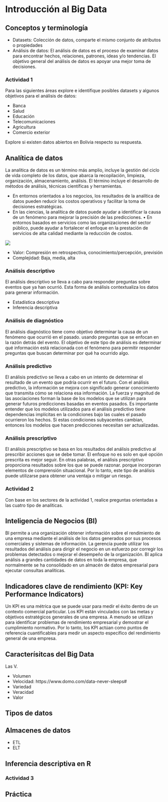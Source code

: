 # Introducción al Big Data

## Conceptos y terminología
  
  - Datasets: Colección de datos, comparte el mismo conjunto de atributos o propiedades 
  - Análisis de datos: El análisis de datos es el proceso de examinar datos para encontrar hechos, relaciones, patrones, ideas y/o tendencias. El objetivo general del análisis de datos es apoyar una mejor toma de decisiones.

### Actividad 1

Para las siguientes áreas explore e identifique posibles datasets y algunos objetivos para el análisis de datos:

  + Banca
  + Salud
  + Educación
  + Telecomunicaciones
  + Agricultura
  + Comercio exterior
  
Explore si existen datos abiertos en Bolivia respecto su respuesta.

## Analítica de datos

La analítica de datos es un término más amplio, incluye la gestión del ciclo de vida completo de los datos, que abarca la recopilación, limpieza, organización, almacenamiento, análisis. El término incluye el desarrollo de métodos de análisis, técnicas científicas y
herramientas. 

+ En entornos orientados a los negocios, los resultados de la analítica de datos pueden reducir los costos operativos y facilitar la toma de decisiones estratégicas.
+ En las ciencias, la analítica de datos puede ayudar a identificar la causa de un fenómeno para mejorar la precisión de las predicciones.
• En entornos basados en servicios como las organizaciones del sector público, puede ayudar a fortalecer el enfoque en la prestación de servicios de alta calidad mediante la reducción de costos.

![](_fig/analitica.PNG)

  + Valor: Compresión en retrospectiva, conocimiento/percepción, previsión 
  + Complejidad: Baja, media, alta

### Análisis descriptivo

El análisis descriptivo se lleva a cabo para responder preguntas sobre eventos que ya han ocurrió. Esta forma de análisis contextualiza los datos para generar información. 

  - Estadística descriptiva
  - Inferencia descriptiva

### Análisis de diagnóstico

El análisis diagnóstico tiene como objetivo determinar la causa de un fenómeno que ocurrió en el pasado. usando preguntas que se enfocan en la razón detrás del evento. El objetivo de este tipo de análisis es determinar qué información está relacionada con el fenómeno para permitir responder preguntas que buscan determinar por qué ha ocurrido algo.

### Análisis predictivo

El análisis predictivo se lleva a cabo en un intento de determinar el resultado de un evento que podría ocurrir en el futuro. Con el análisis predictivo, la información se mejora con significado generar conocimiento que transmita cómo se relaciona esa información. La fuerza y magnitud de las asociaciones forman la base de los modelos que se utilizan para generar futuros predicciones basadas en eventos pasados. Es importante entender que los modelos utilizados para el análisis predictivo tiene dependencias implícitas en la condiciones bajo las cuales el pasado ocurrieron los hechos. Si estas condiciones subyacentes cambian, entonces los modelos que hacen predicciones necesitan ser actualizadas.

### Análisis prescriptivo

El análisis prescriptivo se basa en los resultados del análisis predictivo al prescribir acciones
que se debe tomar. El enfoque no es solo en qué opción prescrita es mejor seguir. En otras palabras, el análisis prescriptivo proporciona resultados sobre los que se puede razonar. porque incorporan elementos de comprensión situacional. Por lo tanto, este tipo de análisis puede utilizarse para obtener una ventaja o mitigar un riesgo.

### Actividad 2

Con base en los sectores de la actividad 1, realice preguntas orientadas a las cuatro tipo de analíticas.

## Inteligencia de Negocios (BI)

BI permite a una organización obtener información sobre el rendimiento de una empresa mediante el análisis de los datos generados por sus procesos comerciales y sistemas de información. La gerencia puede utilizar los resultados del análisis para dirigir el negocio en un esfuerzo por corregir los problemas detectados o mejorar el desempeño de la organización. BI aplica análisis a grandes cantidades de datos en toda la empresa, que normalmente se ha consolidado en un almacén de datos empresarial para ejecutar consultas analíticas.

## Indicadores clave de rendimiento (KPI: Key Performance Indicators)

Un KPI es una métrica que se puede usar para medir el éxito dentro de un contexto comercial particular.
Los KPI están vinculados con las metas y objetivos estratégicos generales de una empresa. A menudo se utilizan para identificar problemas de rendimiento empresarial y demostrar el cumplimiento normativo. Por lo tanto, los KPI actúan como puntos de referencia cuantificables para medir un aspecto específico del rendimiento general de una empresa.

## Caracterísitcas del Big Data

Las V. 

  + Volumen 
  + Velocidad: https://www.domo.com/data-never-sleeps#
  + Variedad 
  + Veracidad 
  + Valor

## Tipos de datos

## Almacenes de datos

  + ETL
  + ELT
  
## Inferencia descriptiva en R

### Actividad 3

## Práctica


